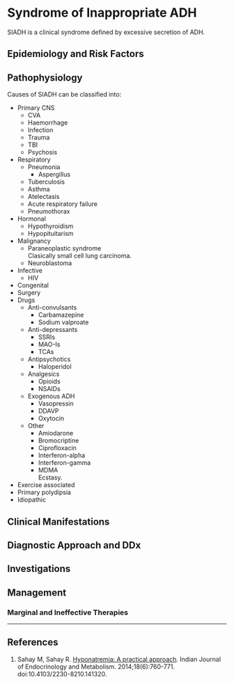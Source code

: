# Syndrome of Inappropriate ADH


SIADH is a clinical syndrome defined by excessive secretion of ADH.

## Epidemiology and Risk Factors

## Pathophysiology

Causes of SIADH can be classified into:

* Primary CNS
	* CVA
	* Haemorrhage
	* Infection
	* Trauma
	* TBI
	* Psychosis
* Respiratory
	* Pneumonia
		* Aspergillus
	* Tuberculosis
	* Asthma
	* Atelectasis
	* Acute respiratory failure
	* Pneumothorax
* Hormonal
	* Hypothyroidism
	* Hypopituitarism
* Malignancy
	* Paraneoplastic syndrome  
	Clasically small cell lung carcinoma.
	* Neuroblastoma
* Infective
	* HIV
* Congenital
* Surgery
* Drugs
	* Anti-convulsants
		* Carbamazepine
		* Sodium valproate
	* Anti-depressants
		* SSRIs
		* MAO-Is
		* TCAs
	* Antipsychotics
		* Haloperidol
	* Analgesics
		* Opioids
		* NSAIDs
	* Exogenous ADH
		* Vasopressin
		* DDAVP
		* Oxytocin
	* Other
		* Amiodarone
		* Bromocriptine
		* Ciprofloxacin
		* Interferon-alpha
		* Interferon-gamma
		* MDMA  
		Ecstasy.
* Exercise associated
* Primary polydipsia
* Idiopathic


## Clinical Manifestations

## Diagnostic Approach and DDx

## Investigations

## Management

### Marginal and Ineffective Therapies


---

## References

1. Sahay M, Sahay R. [Hyponatremia: A practical approach](https://www.ncbi.nlm.nih.gov/pmc/articles/PMC4192979/). Indian Journal of Endocrinology and Metabolism. 2014;18(6):760-771. doi:10.4103/2230-8210.141320.